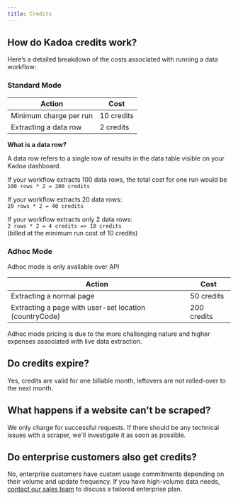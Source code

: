 ```yaml
---
title: Credits
---
```


## How do Kadoa credits work?

Here’s a detailed breakdown of the costs associated with running a data workflow:

### Standard Mode

| Action                       | Cost          |
| ---------------------------- | ------------- |
| Minimum charge per run       | 10 credits    |
| Extracting a data row        | 2 credits     |

**What is a data row?**

A data row refers to a single row of results in the data table visible on your Kadoa dashboard.

If your workflow extracts 100 data rows, the total cost for one run would be  
`100 rows * 2 = 200 credits`

If your workflow extracts 20 data rows:  
`20 rows * 2 = 40 credits`

If your workflow extracts only 2 data rows:  
`2 rows * 2 = 4 credits => 10 credits`  
(billed at the minimum run cost of 10 credits)

### Adhoc Mode

Adhoc mode is only available over API

| Action                                                 | Cost          |
| ------------------------------------------------------ | ------------- |
| Extracting a normal page                               | 50 credits    |
| Extracting a page with user-set location (countryCode) | 200 credits   |

Adhoc mode pricing is due to the more challenging nature and higher expenses associated with live data extraction.

## Do credits expire?

Yes, credits are valid for one billable month, leftovers are not rolled-over to the next month.

## What happens if a website can't be scraped?

We only charge for successful requests. If there should be any technical issues with a scraper, we'll investigate it as soon as possible.

## Do enterprise customers also get credits?

No, enterprise customers have custom usage commitments depending on their volume and update frequency.
If you have high-volume data needs, [contact our sales team](https://www.kadoa.com/pricing/enterprise) to discuss a tailored enterprise plan.
